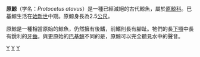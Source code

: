 {{Speciesbox
| taxon = Protocetus atavus
| fossil_range = [[始新世|始新世]], {{Fossil range|45|43.5}}
| image =
| status = fossil
| binomial_authority = Fraas, 1904
}}
'''原鯨'''（学名：''Protocetus atavus ''）是一種已經滅絕的古代鯨魚，屬於[[原鯨科|原鯨科]]。巴基鯨生活在[[始新世|始新世]]中期。原鯨身長為2.5[[公尺|公尺]]。

原鯨是一種相當原始的鯨魚，仍然擁有後鰭，前鰭則長有腳趾。牠們的長[[下顎|下顎]]中長有銳利的[[牙齒|牙齒]]。與更原始的[[巴基鯨|巴基鯨]]不同的是，原鯨可以完全聽見水中的聲音。
{{古鯨小目}}

{{Taxonbar|from=Q1188680}}

[[Category:原鯨科|Y]]
[[Category:始新世哺乳類|Y]]
[[Category:1904年描述的动物|Y]]